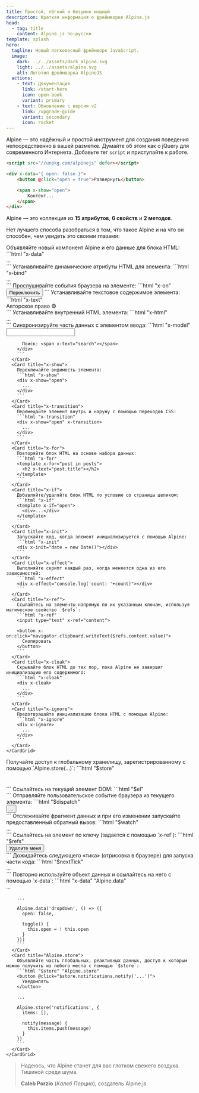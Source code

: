 ```yaml
---
title: Простой, лёгкий и безумно мощный
description: Краткая информация о фреймворке Alpine.js
head:
  - tag: title
    content: Alpine.js по-русски
template: splash
hero:
  tagline: Новый легковесный фреймворк JavaScript.
  image:
    dark: ../../assets/dark_alpine.svg
    light: ../../assets/alpine.svg
    alt: Логотип фреймворка AlpineJS
  actions:
    - text: Документация
      link: /start-here
      icon: open-book
      variant: primary
    - text: Обновление с версии v2
      link: /upgrade-guide
      variant: secondary
      icon: rocket
---
```


Alpine — это надёжный и простой инструмент для создания поведения непосредственно в вашей разметке. Думайте об этом как о jQuery для современного Интернета. Добавьте тег `script` и приступайте к работе.

```html {1}
<script src="//unpkg.com/alpinejs" defer></script>

<div x-data="{ open: false }">
    <button @click="open = true">Развернуть</button>

    <span x-show="open">
        Контент...
    </span>
</div>
```

Alpine — это коллекция из **15 атрибутов**, **6 свойств** и **2 методов**.

Нет лучшего способа разобраться в том, что такое Alpine и на что он способен, чем увидеть это своими глазами:


<Tabs>
  <TabItem label="15 атрибутов">
    <CardGrid stagger>
      <Card title="x-data">
        Объявляйте новый компонент Alpine и его данные для блока HTML:
        ```html "x-data"
        <div x-data="{ open: false }">
            ...
        </div>
        ```
      </Card>
      <Card title="x-bind">
        Устанавливайте динамические атрибуты HTML для элемента:
        ```html "x-bind"
        <div x-bind:class="! open ? 'hidden' : ''">
          ...
        </div>
        ```
      </Card>
      <Card title="x-on">
        Прослушивайте события браузера на элементе:
        ```html "x-on"
        <button x-on:click="open = ! open">
          Переключить
        </button>
        ```
      </Card>
      <Card title="x-text">
        Устанавливайте текстовое содержимое элемента:
        ```html "x-text"
        <div>
          Авторское право © <span x-text="new Date().getFullYear()"></span>
        </div>
        ```
      </Card>
      <Card title="x-html">
        Устанавливайте внутренний HTML элемента:
        ```html "x-html"
        <div x-html="(await axios.get('/some/html/partial')).data">
          ...
        </div>
        ```
      </Card>
      <Card title="x-model">
        Синхронизируйте часть данных с элементом ввода:
        ```html "x-model"
        <div x-data="{ search: '' }">
          <input type="text" x-model="search">

          Поиск: <span x-text="search"></span>
        </div>
        ```
      </Card>
      <Card title="x-show">
        Переключайте видимость элемента:
        ```html "x-show"
        <div x-show="open">
          ...
        </div>
        ```
      </Card>
      <Card title="x-transition">
        Перемещайте элемент внутрь и наружу с помощью переходов CSS:
        ```html "x-transition"
        <div x-show="open" x-transition>
          ...
        </div>
        ```
      </Card>
      <Card title="x-for">
        Повторяйте блок HTML на основе набора данных:
        ```html "x-for"
        <template x-for="post in posts">
          <h2 x-text="post.title"></h2>
        </template>
        ```
      </Card>
      <Card title="x-if">
        Добавляйте/удаляйте блок HTML по условию со страницы целиком:
        ```html "x-if"
        <template x-if="open">
          <div>...</div>
        </template>
        ```
      </Card>
      <Card title="x-init">
        Запускайте код, когда элемент инициализируется с помощью Alpine:
        ```html "x-init"
        <div x-init="date = new Date()"></div>
        ```
      </Card>
      <Card title="x-effect">
        Выполняйте скрипт каждый раз, когда меняется одна из его зависимостей:
        ```html "x-effect"
        <div x-effect="console.log('count: '+count)"></div>
        ```
      </Card>
      <Card title="x-ref">
        Ссылайтесь на элементы напрямую по их указанным ключам, используя магическое свойство `$refs`:
        ```html "x-ref"
        <input type="text" x-ref="content">

        <button x-on:click="navigator.clipboard.writeText($refs.content.value)">
          Скопировать
        </button>
        ```
      </Card>
      <Card title="x-cloak">
        Скрывайте блок HTML до тех пор, пока Alpine не завершит инициализацию его содержимого:
        ```html "x-cloak"
        <div x-cloak>
          ...
        </div>
        ```
      </Card>
      <Card title="x-ignore">
        Предотвращайте инициализацию блока HTML с помощью Alpine:
        ```html "x-ignore"
        <div x-ignore>
          ...
        </div>
        ```
      </Card>
    </CardGrid>
  </TabItem>
  <TabItem label="6 свойств">
    <CardGrid>
      <Card title="$store">
        Получайте доступ к глобальному хранилищу, зарегистрированному с помощью `Alpine.store(...)`:
        ```html "$store"
        <h1 x-text="$store.site.title"></h1>
        ```
      </Card>
      <Card title="$el">
        Ссылайтесь на текущий элемент DOM:
        ```html "$el"
        <div x-init="new Pikaday($el)"></div>
        ```
      </Card>
      <Card title="$dispatch">
        Отправляйте пользовательское событие браузера из текущего элемента:
        ```html "$dispatch"
        <div x-on:notify="...">
          <button x-on:click="$dispatch('notify')">...</button>
        </div>
        ```
      </Card>
      <Card title="$watch">
        Отслеживайте фрагмент данных и при его изменении запускайте предоставленный обратный вызов:
        ```html "$watch"
        <div x-init="$watch('count', value => {
          console.log('count: ' + value)
        })">...</div>
        ```
      </Card>
      <Card title="$refs">
        Ссылайтесь на элемент по ключу (задается с помощью `x-ref`):
        ```html "$refs"
        <div x-init="$refs.button.remove()">
          <button x-ref="button">Удалите меня</button>
        </div>
        ```
      </Card>
      <Card title="$nextTick">
        Дожидайтесь следующего «тика» (отрисовка в браузере) для запуска части кода:
        ```html "$nextTick"
        <div
          x-text="count"
          x-text="$nextTick(() => {
            console.log('count: ' + $el.textContent)
          })"
        >...</div>
        ```
      </Card>
    </CardGrid>
  </TabItem>
  <TabItem label="2 метода">
    <CardGrid>
      <Card title="Alpine.data">
        Повторно используйте объект данных и ссылайтесь на него с помощью `x-data`:
        ```html "x-data" "Alpine.data"
        <div x-data="dropdown">
          ...
        </div>

        ...

        Alpine.data('dropdown', () => ({
          open: false,

          toggle() {
            this.open = ! this.open
          }
        }))
        ```
      </Card>
      <Card title="Alpine.store">
        Объявляйте часть глобальных, реактивных данных, доступ к которым можно получить из любого места с помощью `$store`:
        ```html "$store" "Alpine.store"
        <button @click="$store.notifications.notify('...')">
          Уведомлять
        </button>

        ...

        Alpine.store('notifications', {
          items: [],

          notify(message) {
            this.items.push(message)
          }
        })
        ```
      </Card>
    </CardGrid>
  </TabItem>
</Tabs>

> Надеюсь, что Alpine станет для вас глотком свежего воздуха. Тишиной среди шума.
>
> **Caleb Porzio** (_Калеб Порцио_), создатель Alpine.js